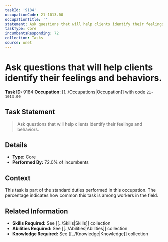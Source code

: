 ```yaml
---
taskId: '9184'
occupationCode: 21-1013.00
occupationTitle: ''
statement: Ask questions that will help clients identify their feelings and behaviors.
taskType: Core
incumbentsResponding: 72
collection: Tasks
source: onet
---
```

# Ask questions that will help clients identify their feelings and behaviors.

**Task ID:** 9184
**Occupation:** [[../Occupations|Occupation]] with code `21-1013.00`

## Task Statement

> Ask questions that will help clients identify their feelings and behaviors.

## Details

- **Type:** Core
- **Performed By:** 72.0% of incumbents

## Context

This task is part of the standard duties performed in this occupation. The percentage indicates how common this task is among workers in the field.

## Related Information

- **Skills Required:** See [[../Skills|Skills]] collection
- **Abilities Required:** See [[../Abilities|Abilities]] collection
- **Knowledge Required:** See [[../Knowledge|Knowledge]] collection
